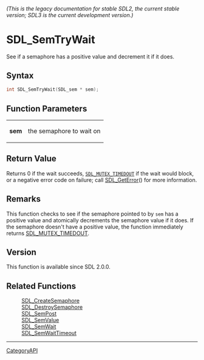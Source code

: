====== (This is the legacy documentation for stable SDL2, the current stable version; SDL3 is the current development version.) ======
= SDL_SemTryWait =

See if a semaphore has a positive value and decrement it if it does.

== Syntax ==

<syntaxhighlight lang='c'>
int SDL_SemTryWait(SDL_sem * sem);
</syntaxhighlight>

== Function Parameters ==

{|
|'''sem'''
|the semaphore to wait on
|}

== Return Value ==

Returns 0 if the wait succeeds, <code>[[SDL_MUTEX_TIMEDOUT]]</code> if the
wait would block, or a negative error code on failure; call
[[SDL_GetError]]() for more information.

== Remarks ==

This function checks to see if the semaphore pointed to by <code>sem</code>
has a positive value and atomically decrements the semaphore value if it
does. If the semaphore doesn't have a positive value, the function
immediately returns [[SDL_MUTEX_TIMEDOUT]].

== Version ==

This function is available since SDL 2.0.0.

== Related Functions ==

:[[SDL_CreateSemaphore]]
:[[SDL_DestroySemaphore]]
:[[SDL_SemPost]]
:[[SDL_SemValue]]
:[[SDL_SemWait]]
:[[SDL_SemWaitTimeout]]

----
[[CategoryAPI]]


